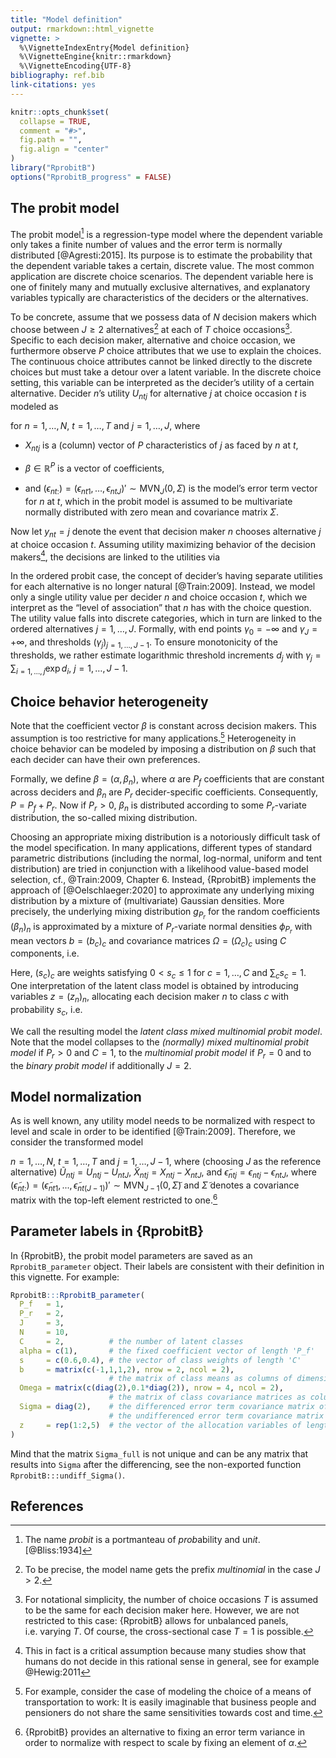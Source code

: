 ```yaml
---
title: "Model definition"
output: rmarkdown::html_vignette
vignette: >
  %\VignetteIndexEntry{Model definition}
  %\VignetteEngine{knitr::rmarkdown}
  %\VignetteEncoding{UTF-8}
bibliography: ref.bib
link-citations: yes
---
```


```r
knitr::opts_chunk$set(
  collapse = TRUE,
  comment = "#>",
  fig.path = "",
  fig.align = "center"
)
library("RprobitB")
options("RprobitB_progress" = FALSE)
```

## The probit model

The probit model^[The name *probit* is a portmanteau of *prob*ability and un*it*. [@Bliss:1934]] is a regression-type model where the dependent variable only takes a finite number of values and the error term is normally distributed [@Agresti:2015]. Its purpose is to estimate the probability that the dependent variable takes a certain, discrete value. The most common application are discrete choice scenarios. The dependent variable here is one of finitely many and mutually exclusive alternatives, and explanatory variables typically are characteristics of the deciders or the alternatives.

To be concrete, assume that we possess data of $N$ decision makers which choose between $J \geq 2$ alternatives^[To be precise, the model name gets the prefix *multinomial* in the case $J > 2$.] at each of $T$ choice occasions^[For notational simplicity, the number of choice occasions $T$ is assumed to be the same for each decision maker here. However, we are not restricted to this case: {RprobitB} allows for unbalanced panels, i.e. varying $T$. Of course, the cross-sectional case $T = 1$ is possible.]. Specific to each decision maker, alternative and choice occasion, we furthermore observe $P$ choice attributes that we use to explain the choices. The continuous choice attributes cannot be linked directly to the discrete choices but must take a detour over a latent variable. In the discrete choice setting, this variable can be interpreted as the decider's utility of a certain alternative. Decider $n$'s utility $U_{ntj}$ for alternative $j$ at choice occasion $t$ is modeled as

\begin{equation}
  U_{ntj} = X_{ntj}'\beta + \epsilon_{ntj}
\end{equation}

for $n=1,\dots,N$, $t=1,\dots,T$ and $j=1,\dots,J$, where

- $X_{ntj}$ is a (column) vector of $P$ characteristics of $j$ as faced by $n$ at $t$,

- $\beta \in {\mathbb R}^{P}$ is a vector of coefficients,

- and $(\epsilon_{nt:}) = (\epsilon_{nt1},\dots,\epsilon_{ntJ})' \sim \text{MVN}_{J} (0,\Sigma)$ is the model's error term vector for $n$ at $t$, which in the probit model is assumed to be multivariate normally distributed with zero mean and covariance matrix $\Sigma$.

Now let $y_{nt}=j$ denote the event that decision maker $n$ chooses alternative $j$ at choice occasion $t$. Assuming utility maximizing behavior of the decision makers^[This in fact is a critical assumption because many studies show that humans do not decide in this rational sense in general, see for example @Hewig:2011], the decisions are linked to the utilities via

\begin{equation}
y_{nt} = {\arg \max}_{j = 1,\dots,J} U_{ntj}.
\end{equation}

In the ordered probit case, the concept of decider's having separate utilities for each alternative is no longer natural [@Train:2009]. Instead, we model only a single utility value
\begin{align*}
  U_{nt} = X_{nt}'\beta_n + \epsilon_{nt}
\end{align*}
per decider $n$ and choice occasion $t$, which we interpret as the "level of association" that $n$ has with the choice question. The utility value falls into discrete categories, which in turn are linked to the ordered alternatives $j=1,\dots,J$. Formally,
\begin{align*}
   y_{nt} = \sum_{j = 1,\dots,J} j \cdot I(\gamma_{j-1} < U_{nt} \leq \gamma_{j}),
\end{align*}
with end points $\gamma_0 = -\infty$ and $\gamma_J = +\infty$, and thresholds $(\gamma_j)_{j=1,\dots,J-1}$. To ensure monotonicity of the thresholds, we rather estimate logarithmic threshold increments $d_j$ with $\gamma_j = \sum_{i=1,\dots,j} \exp{d_i}$, $j=1,\dots,J-1$.

## Choice behavior heterogeneity

Note that the coefficient vector $\beta$ is constant across decision makers. This assumption is too restrictive for many applications.^[For example, consider the case of modeling the choice of a means of transportation to work: It is easily imaginable that business people and pensioners do not share the same sensitivities towards cost and time.] Heterogeneity in choice behavior can be modeled by imposing a distribution on $\beta$ such that each decider can have their own preferences.

Formally, we define $\beta = (\alpha, \beta_n)$, where $\alpha$ are $P_f$ coefficients that are constant across deciders and $\beta_n$ are $P_r$ decider-specific coefficients. Consequently, $P = P_f + P_r$. Now if $P_r>0$, $\beta_n$ is distributed according to some $P_r$-variate distribution, the so-called mixing distribution.

Choosing an appropriate mixing distribution is a notoriously difficult task of the model specification. In many applications, different types of standard parametric distributions (including the normal, log-normal, uniform and tent distribution) are tried in conjunction with a likelihood value-based model selection, cf., @Train:2009, Chapter 6. Instead, {RprobitB} implements the approach of [@Oelschlaeger:2020] to approximate any underlying mixing distribution by a mixture of (multivariate) Gaussian densities. More precisely, the underlying mixing distribution $g_{P_r}$ for the random coefficients $(\beta_n)_{n}$ is approximated by a mixture of $P_r$-variate normal densities $\phi_{P_r}$ with mean vectors $b=(b_c)_{c}$ and covariance matrices $\Omega=(\Omega_c)_{c}$ using $C$ components, i.e.

\begin{equation}
\beta_n\mid b,\Omega \sim \sum_{c=1}^{C} s_c \phi_{P_r} (\cdot \mid b_c,\Omega_c).
\end{equation}

Here, $(s_c)_{c}$ are weights satisfying $0 < s_c\leq 1$ for $c=1,\dots,C$ and $\sum_c s_c=1$. One interpretation of the latent class model is obtained by introducing variables $z=(z_n)_n$, allocating each decision maker $n$ to class $c$ with probability $s_c$, i.e.

\begin{equation}
\text{Prob}(z_n=c)=s_c \land \beta_n \mid z,b,\Omega \sim \phi_{P_r}(\cdot \mid b_{z_n},\Omega_{z_n}).
\end{equation}

We call the resulting model the *latent class mixed multinomial probit model*. Note that the model collapses to the *(normally) mixed multinomial probit model* if $P_r>0$ and $C=1$, to the *multinomial probit model* if $P_r=0$ and to the *binary probit model* if additionally $J=2$.

## Model normalization

As is well known, any utility model needs to be normalized with respect to level and scale in order to be identified [@Train:2009]. Therefore, we consider the transformed model

\begin{equation}
\tilde{U}_{ntj} = \tilde{X}_{ntj}' \beta + \tilde{\epsilon}_{ntj},
\end{equation}

$n=1,\dots,N$, $t=1,\dots,T$ and $j=1,\dots,J-1$, where (choosing $J$ as the reference alternative) $\tilde{U}_{ntj} = U_{ntj} - U_{ntJ}$, $\tilde{X}_{ntj} = X_{ntj} - X_{ntJ}$, and $\tilde{\epsilon}_{ntj} = \epsilon_{ntj} - \epsilon_{ntJ}$, where $(\tilde{\epsilon}_{nt:}) = (\tilde{\epsilon}_{nt1},...,\tilde{\epsilon}_{nt(J-1)})'  \sim \text{MVN}_{J-1} (0,\tilde{\Sigma})$ and $\tilde{\Sigma}$ denotes a covariance matrix with the top-left element restricted to one.^[{RprobitB} provides an alternative to fixing an error term variance in order to normalize with respect to scale by fixing an element of $\alpha$.]

## Parameter labels in {RprobitB}

In {RprobitB}, the probit model parameters are saved as an `RprobitB_parameter` object. Their labels are consistent with their definition in this vignette. For example:

```r
RprobitB:::RprobitB_parameter(
  P_f   = 1,           
  P_r   = 2,
  J     = 3,
  N     = 10,
  C     = 2,          # the number of latent classes
  alpha = c(1),       # the fixed coefficient vector of length 'P_f'
  s     = c(0.6,0.4), # the vector of class weights of length 'C'
  b     = matrix(c(-1,1,1,2), nrow = 2, ncol = 2),           
                      # the matrix of class means as columns of dimension 'P_r' x 'C'
  Omega = matrix(c(diag(2),0.1*diag(2)), nrow = 4, ncol = 2),       
                      # the matrix of class covariance matrices as columns of dimension 'P_r^2' x 'C'
  Sigma = diag(2),    # the differenced error term covariance matrix of dimension '(J-1)' x '(J-1)'
                      # the undifferenced error term covariance matrix is labeled 'Sigma_full'
  z     = rep(1:2,5)  # the vector of the allocation variables of length 'N'
)
```

Mind that the matrix `Sigma_full` is not unique and can be any matrix that results into `Sigma` after the differencing, see the non-exported function `RprobitB:::undiff_Sigma()`.

## References
